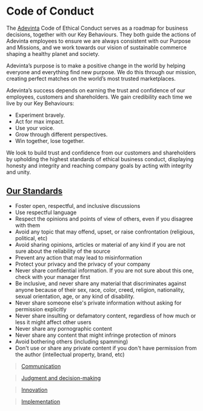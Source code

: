 # Code of Conduct

The [Adevinta](https://www.adevinta.com/) Code of Ethical Conduct serves as a roadmap for business decisions, together with our Key Behaviours. They both guide the actions of Adevinta employees to ensure we are always consistent with our Purpose and Missions, and we work towards our vision of sustainable commerce shaping a healthy planet and society.

Adevinta’s purpose is to make a positive change in the world by helping everyone and everything find new purpose. We do this through our mission, creating perfect matches on the world’s most trusted marketplaces.

Adevinta’s success depends on earning the trust and confidence of our employees, customers and shareholders. We gain credibility each time we live by our Key Behaviours:

- Experiment bravely.
- Act for max impact.
- Use your voice.
- Grow through different perspectives.
- Win together, lose together.

We look to build trust and confidence from our customers and shareholders by upholding the highest standards of ethical business conduct, displaying honesty and integrity and reaching company goals by acting with integrity and unity.

## [Our Standards](https://zeroheight.com/2c2e9ba82/p/4614f7-code-of-conduct)

- Foster open, respectful, and inclusive discussions
- Use respectful language
- Respect the opinions and points of view of others, even if you disagree with them
- Avoid any topic that may offend, upset, or raise confrontation (religious, political, etc)
- Avoid sharing opinions, articles or material of any kind if you are not sure about the reliability of the source
- Prevent any action that may lead to misinformation
- Protect your privacy and the privacy of your company
- Never share confidential information. If you are not sure about this one, check with your manager first
- Be inclusive, and never share any material that discriminates against anyone because of their sex, race, color, creed, religion, nationality, sexual orientation, age, or any kind of disability.
- Never share someone else's private information without asking for permission explicitly
- Never share insulting or defamatory content, regardless of how much or less it might affect other users
- Never share any pornographic content
- Never share any content that might infringe protection of minors
- Avoid bothering others (including spamming)
- Don't use or share any private content if you don't have permission from the author (intellectual property, brand, etc)

> [Communication](documentation/contributing/Communication.mdx)

> [Judgment and decision-making](documentation/contributing/JudgmentAndDecisionMaking.mdx)

> [Innovation](documentation/contributing/Innovation.mdx)

> [Implementation](documentation/contributing/Implementation.mdx)
